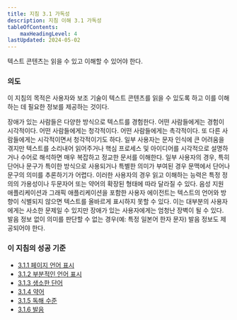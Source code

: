 ```yaml
---
title: 지침 3.1 가독성
description: 지침 이해 3.1 가독성
tableOfContents:
    maxHeadingLevel: 4
lastUpdated: 2024-05-02
---
```



<Card title="지침">
텍스트 콘텐츠는 읽을 수 있고 이해할 수 있어야 한다.
</Card>

### 의도

이 지침의 목적은 사용자와 보조 기술이 텍스트 콘텐츠를 읽을 수 있도록 하고 이를 이해하는 데 필요한 정보를 제공하는 것이다.

장애가 있는 사람들은 다양한 방식으로 텍스트를 경험한다. 어떤 사람들에게는 경험이 시각적이다. 어떤 사람들에게는 청각적이다. 어떤 사람들에게는 촉각적이다. 또 다른 사람들에게는 시각적이면서 청각적이기도 하다. 일부 사용자는 문자 인식에 큰 어려움을 겪지만 텍스트를 소리내어 읽어주거나 핵심 프로세스 및 아이디어를 시각적으로 설명하거나 수어로 해석하면 매우 복잡하고 정교한 문서를 이해한다. 일부 사용자의 경우, 특히 단어나 문구가 특이한 방식으로 사용되거나 특별한 의미가 부여된 경우 문맥에서 단어나 문구의 의미를 추론하기가 어렵다. 이러한 사용자의 경우 읽고 이해하는 능력은 특정 정의의 가용성이나 두문자어 또는 약어의 확장된 형태에 따라 달라질 수 있다. 음성 지원 애플리케이션과 그래픽 애플리케이션을 포함한 사용자 에이전트는 텍스트의 언어와 방향이 식별되지 않으면 텍스트를 올바르게 표시하지 못할 수 있다. 이는 대부분의 사용자에게는 사소한 문제일 수 있지만 장애가 있는 사용자에게는 엄청난 장벽이 될 수 있다. 발음 정보 없이 의미를 판단할 수 없는 경우(예: 특정 일본어 한자 문자) 발음 정보도 제공되어야 한다.

### 이 지침의 성공 기준

*   [3.1.1 페이지 언어 표시](../language-of-page)
*   [3.1.2 부분적인 언어 표시](../language-of-parts)
*   [3.1.3 생소한 단어](../unusual-words)
*   [3.1.4 약어](../abbreviations)
*   [3.1.5 독해 수준](../reading-level)
*   [3.1.6 발음](../pronunciation)

